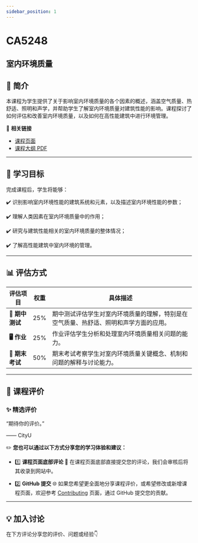 ```yaml
---
sidebar_position: 1
---
```


# CA5248
## 室内环境质量

## **📘 简介**
本课程为学生提供了关于影响室内环境质量的各个因素的概述，涵盖空气质量、热舒适、照明和声学，并帮助学生了解室内环境质量对建筑性能的影响。课程探讨了如何评估和改善室内环境质量，以及如何在高性能建筑中进行环境管理。

🔗 **相关链接**
- [课程页面](https://www.cityu.edu.hk/catalogue/pg/202425/course/CA5248.htm)
- [课程大纲 PDF](https://www.cityu.edu.hk/catalogue/pg/202425/course/CA5248.pdf)

---

## **🎯 学习目标**

完成课程后，学生将能够：

✔️ 识别影响室内环境性能的建筑系统和元素，以及描述室内环境性能的参数；

✔️ 理解人类因素在室内环境质量中的作用；

✔️ 研究与建筑性能相关的室内环境质量的整体情况；

✔️ 了解高性能建筑中室内环境的管理。

---

## **📊 评估方式**

| **评估项目**          | **权重** | **具体描述**                                                                                       |
|----------------------|---------|---------------------------------------------------------------------------------------------------|
| **📝 期中测试**       | 25%     | 期中测试评估学生对室内环境质量的理解，特别是在空气质量、热舒适、照明和声学方面的应用。            |
| **🖥️ 作业**          | 25%     | 作业评估学生分析和处理室内环境质量相关问题的能力。                                                |
| **📄 期末考试**       | 50%     | 期末考试考察学生对室内环境质量关键概念、机制和问题的解释与讨论能力。                               |

---

## **💬 课程评价**

### ✨ **精选评价**
<div className={commentStyles.commentBox}>
    <p className={commentStyles.commentText}>
        “期待你的评价。”
    </p>
    <p className={commentStyles.commentAuthor}>—— CityU</p>
</div>

✏️ **您也可以通过以下方式分享您的学习体验和建议：**

- 1️⃣ **课程页面底部评论**
💬 在课程页面底部直接提交您的评论，我们会审核后将其收录到网站中。

- 2️⃣ **GitHub 提交**
🌐 如果您希望更全面地分享课程评价，或希望修改或新增课程页面，欢迎参考 [Contributing](https://penjc.github.io/CityU/contributing) 页面，通过 GitHub 提交您的贡献。

---

## **💡 加入讨论**

在下方评论分享您的评价、问题或经验👇
<Utterances />